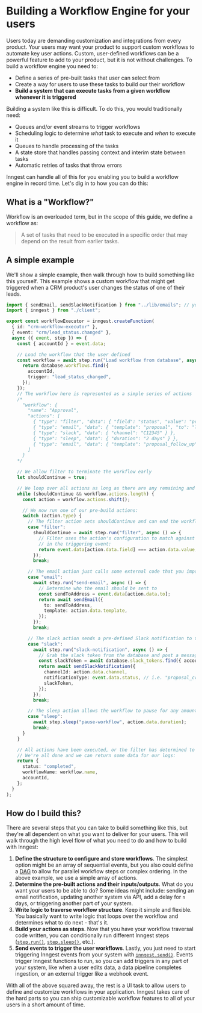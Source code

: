 
# Building a Workflow Engine for your users

Users today are demanding customization and integrations from every product. Your users may want your product to support custom workflows to automate key user actions. Custom, user-defined workflows can be a powerful feature to add to your product, but it is not without challenges. To build a workflow engine you need to:

- Define a series of pre-built tasks that user can select from
- Create a way for users to use these tasks to build our their workflow
- **Build a system that can execute tasks from a given workflow whenever it is triggered**

Building a system like this is difficult. To do this, you would traditionally need:

- Queues and/or event streams to trigger workflows
- Scheduling logic to determine _what_ task to execute and _when_ to execute it
- Queues to handle processing of the tasks
- A state store that handles passing context and interim state between tasks
- Automatic retries of tasks that throw errors

Inngest can handle all of this for you enabling you to build a workflow engine in record time. Let's dig in to how you can do this:

## What is a "Workflow?"

Workflow is an overloaded term, but in the scope of this guide, we define a workflow as:

> A set of tasks that need to be executed in a specific order that may depend on the result from earlier tasks.

## A simple example

We'll show a simple example, then walk through how to build something like this yourself. This example shows a custom workflow that might get triggered when a CRM product's user changes the status of one of their leads.

```ts
import { sendEmail, sendSlackNotification } from "../lib/emails"; // your custom code
import { inngest } from "./client";

export const workflowExecutor = inngest.createFunction(
  { id: "crm-workflow-executor" },
  { event: "crm/lead_status.changed" },
  async ({ event, step }) => {
    const { accountId } = event.data;

    // Load the workflow that the user defined
    const workflow = await step.run("Load workflow from database", async () => {
      return database.workflows.find({
        accountId,
        trigger: "lead_status_changed",
      });
    });
    // The workflow here is represented as a simple series of actions
    /*
      "workflow": {
        "name": "Approval",
        "actions": [
          { "type": "filter", "data": { "field": "status", "value": "proposal_created" } }
          { "type": "email", "data": { "template": "proposal", "to": "leadEmail" } },
          { "type": "slack", "data": { "channel": "C12345" } },
          { "type": "sleep", "data": { "duration": "2 days" } },
          { "type": "email", "data": { "template": "proposal_follow_up", "to": "salespersonEmail" } },
        ]
      }
    */

    // We allow filter to terminate the workflow early
    let shouldContinue = true;

    // We loop over all actions as long as there are any remaining and no filter has exited
    while (shouldContinue && workflow.actions.length) {
      const action = workflow.actions.shift();

      // We now run one of our pre-build actions:
      switch (action.type) {
        // The filter action sets shouldContinue and can end the workflow at any time
        case "filter":
          shouldContinue = await step.run("filter", async () => {
            // Filter uses the action's configuration to match against the values
            // in the triggering event:
            return event.data[action.data.field] === action.data.value;
          });
          break;

        // The email action just calls some external code that you imported
        case "email":
          await step.run("send-email", async () => {
            // Determine who the email should be sent to
            const sendToAddress = event.data[action.data.to];
            return await sendEmail({
              to: sendToAddress,
              template: action.data.template,
            });
          });
          break;

        // The slack action sends a pre-defined Slack notification to the user's channel
        case "slack":
          await step.run("slack-notification", async () => {
            // Grab the slack token from the database and post a message to the user's Slack
            const slackToken = await database.slack_tokens.find({ accountId });
            return await sendSlackNotification({
              channelId: action.data.channel,
              notificationType: event.data.status, // i.e. "proposal_created"
              slackToken,
            });
          });
          break;

        // The sleep action allows the workflow to pause for any amount of time
        case "sleep":
          await step.sleep("pause-workflow", action.data.duration);
          break;
      }
    }

    // All actions have been executed, or the filter has determined to terminate the workflow early
    // We're all done and we can return some data for our logs:
    return {
      status: "completed",
      workflowName: workflow.name,
      accountId,
    };
  }
);
```

## How do I build this?

There are several steps that you can take to build something like this, but they're all dependent on what you want to deliver for your users. This will walk through the high level flow of what you need to do and how to build with Inngest:

1. **Define the structure to configure and store workflows**. The simplest option might be an array of sequential events, but you also could define a [DAG](https://en.wikipedia.org/wiki/Directed_acyclic_graph) to allow for parallel workflow steps or complex ordering. In the above example, we use a simple array of actions.
2. **Determine the pre-built actions and their inputs/outputs**. What do you want your users to be able to do? Some ideas might include: sending an email notification, updating another system via API, add a delay for `n` days, or triggering another part of your system.
3. **Write logic to traverse workflow structure**. Keep it simple and flexible. You basically want to write logic that loops over the workflow and determines what to do next - that's it.
4. **Build your actions as steps**. Now that you have your workflow traversal code written, you can conditionally run different Inngest steps ([`step.run()`](/docs/reference/functions/step-run), [`step.sleep()`](/docs/reference/functions/step-sleep), etc.).
5. **Send events to trigger the user workflows**. Lastly, you just need to start triggering Inngest events from your system with [`inngest.send()`](/docs/reference/events/send). Events trigger Inngest functions to run, so you can add triggers in any part of your system, like when a user edits data, a data pipeline completes ingestion, or an external trigger like a webhook event.

With all of the above squared away, the rest is a UI task to allow users to define and customize workflows in your application. Inngest takes care of the hard parts so you can ship customizable workflow features to all of your users in a short amount of time.
